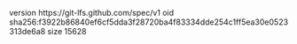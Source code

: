 version https://git-lfs.github.com/spec/v1
oid sha256:f3922b86840ef6cf5dda3f28720ba4f83334dde254c1ff5ea30e0523313de6a8
size 15628
